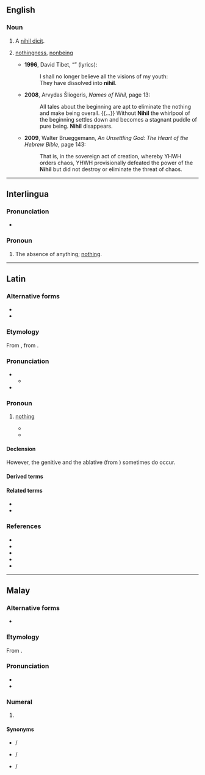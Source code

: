 ==English==

===Noun===
{{en-noun|~}}

# {{lb|en|countable|legal}} A [[nihil dicit]].
# {{lb|en|uncountable|chiefly|philosophy}} [[nothingness]], [[nonbeing]]
#* '''1996''', David Tibet, “{{w|The Starres Are Marching Sadly Home (Theinmostlightthirdandfinal)}}” (lyrics):
#*: I shall no longer believe all the visions of my youth:<br>They have dissolved into '''nihil'''.
#* '''2008''', Arvydas Šliogeris, ''Names of Nihil'', page 13:
#*: All tales about the beginning are apt to eliminate the nothing and make being overall. {{...}} Without '''Nihil''' the whirlpool of the beginning settles down and becomes a stagnant puddle of pure being. '''Nihil''' disappears.
#* '''2009''', Walter Brueggemann, ''An Unsettling God: The Heart of the Hebrew Bible'', page 143:
#*: That is, in the sovereign act of creation, whereby YHWH orders chaos, YHWH provisionally defeated the power of the '''Nihil''' but did not destroy or eliminate the threat of chaos.

----

==Interlingua==

===Pronunciation===
* {{IPA|ia|/ˈnihil/}}

===Pronoun===
{{head|ia|pronoun}}

# {{lb|ia|indefinite}} The absence of anything; [[nothing]].

----

==Latin==

===Alternative forms===
* {{alter|la|nīl}}
* {{alter|la|nichil||Medieval}}

===Etymology===
From {{m|la|nihilum}}, from {{prefix|la|ne|t1=not|hilum|t2=a [[trifle]], a [[bagatelle]]}}.

===Pronunciation===
* {{la-IPA}}
** {{audio|la|la-cls-nihil.ogg|Audio (Classical)}}
* {{la-IPA|nichil|classical=no|eccl=yes}}

===Pronoun===
{{la-noun|nihil<indecl>|g=n}}

# {{l|la|indefinite}} [[nothing]]
#* {{Q|la|Terence|Heauton Timorumenos|1|77|quote=Homo sum, humani '''nihil''' a me alienum puto.|trans=I am a man, I consider '''nothing''' that is human alien to me.}}
#* {{Q|la|Cicero|Catiline|Oratio in Catilinam Prima in Senatu Habita|8|quote='''Nihil''' agis, '''nihil''' moliris, '''nihil''' cogitas quod non ego non modo audiam sed etiam videam planeque sentiam.|trans=You do '''nothing''', you plan '''nothing''', you think of '''nothing''' which I not only do not hear, but which I do not see and know every particular of.}}
#: {{ux|la|inline=1|'''Nihil'''ne in mentem?|t=Does '''nothing''' come to mind?}}
#: {{ux|la|inline=1|'''Nihil''' est.|t=It's '''nothing'''.}}
#: {{ux|la|inline=1|'''Nihil''' sub sole novum.|t=There is '''nothing''' new under the sun.}}

====Declension====
{{la-ndecl|nihil<indecl>}} However, the genitive {{l|la|nihilī}} and the ablative {{l|la|nihilō}} (from {{l|la|nihilum}}) sometimes do occur.

====Derived terms====
{{der4|la|
| adnihilō
| nihil album
| nihil debet
| nihil dicit
| nonnihil
| nihildum
| nihilōminus
}}

====Related terms====
* {{l|la|adnihilātiō}}
* {{l|la|adnihilātor}}

===References===
* {{R:L&S}}
* {{R:Elementary Lewis}}
* {{R:du Cange}}
* {{R:Gaffiot}}
* {{R:M&A}}

----

==Malay==
{{cardinalbox|ms||0|1||satu}}

===Alternative forms===
* {{l|ms|نيهيل|sc=Arab}}

===Etymology===
From {{etyl|la|ms}} {{m|la|nihil}}.

===Pronunciation===
* {{IPA|ms|/nihel/}}
* {{rhymes|ms|hel|el}}

===Numeral===
{{head|ms|numeral|Jawi spelling|نيهيل}}

# {{cln|ms|cardinal numbers}} {{l|en|zero}}

====Synonyms====
* {{l|ms|kosong}} / {{l|ms|کوسوڠ|sc=Arab}}
* {{l|ms|sifar}} / {{l|ms|صفر|sc=Arab}}
* {{l|ms|nol}} / {{l|ms|نول|sc=Arab}}